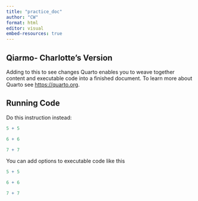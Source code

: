 ```yaml
---
title: "practice_doc"
author: "CW"
format: html
editor: visual
embed-resources: true
---
```


## Qiarmo- Charlotte's Version

Adding to this to see changes
Quarto enables you to weave together content and executable code into a finished document. To learn more about Quarto see <https://quarto.org>.

## Running Code

Do this instruction instead:

```r
5 + 5 

6 + 6

7 + 7
```

You can add options to executable code like this

```r
5 + 5 

6 + 6

7 + 7
```